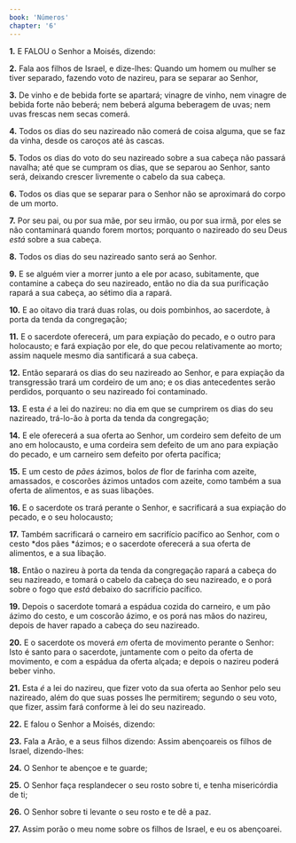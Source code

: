 ```yaml
---
book: 'Números'
chapter: '6'
---
```


**1.** E FALOU o Senhor a Moisés, dizendo:

**2.** Fala aos filhos de Israel, e dize-lhes: Quando um homem ou mulher se tiver separado, fazendo voto de nazireu, para se separar ao Senhor,

**3.** De vinho e de bebida forte se apartará; vinagre de vinho, nem vinagre de bebida forte não beberá; nem beberá alguma beberagem de uvas; nem uvas frescas nem secas comerá.

**4.** Todos os dias do seu nazireado não comerá de coisa alguma, que se faz da vinha, desde os caroços até às cascas.

**5.** Todos os dias do voto do seu nazireado sobre a sua cabeça não passará navalha; até que se cumpram os dias, que se separou ao Senhor, santo será, deixando crescer livremente o cabelo da sua cabeça.

**6.** Todos os dias que se separar para o Senhor não se aproximará do corpo de um morto.

**7.** Por seu pai, ou por sua mãe, por seu irmão, ou por sua irmã, por eles se não contaminará quando forem mortos; porquanto o nazireado do seu Deus *está* sobre a sua cabeça.

**8.** Todos os dias do seu nazireado santo será ao Senhor.

**9.** E se alguém vier a morrer junto a ele por acaso, subitamente, que contamine a cabeça do seu nazireado, então no dia da sua purificação rapará a sua cabeça, ao sétimo dia a rapará.

**10.** E ao oitavo dia trará duas rolas, ou dois pombinhos, ao sacerdote, à porta da tenda da congregação;

**11.** E o sacerdote oferecerá, um para expiação do pecado, e o outro para holocausto; e fará expiação por ele, do que pecou relativamente ao morto; assim naquele mesmo dia santificará a sua cabeça.

**12.** Então separará os dias do seu nazireado ao Senhor, e para expiação da transgressão trará um cordeiro de um ano; e os dias antecedentes serão perdidos, porquanto o seu nazireado foi contaminado.

**13.** E esta *é* a lei do nazireu: no dia em que se cumprirem os dias do seu nazireado, trá-lo-ão à porta da tenda da congregação;

**14.** E ele oferecerá a sua oferta ao Senhor, um cordeiro sem defeito de um ano em holocausto, e uma cordeira sem defeito de um ano para expiação do pecado, e um carneiro sem defeito por oferta pacífica;

**15.** E um cesto de *pães* ázimos, bolos *de* flor de farinha com azeite, amassados, e coscorões ázimos untados com azeite, como também a sua oferta de alimentos, e as suas libações.

**16.** E o sacerdote os trará perante o Senhor, e sacrificará a sua expiação do pecado, e o seu holocausto;

**17.** Também sacrificará o carneiro em sacrifício pacífico ao Senhor, com o cesto *dos pães *ázimos; e o sacerdote oferecerá a sua oferta de alimentos, e a sua libação.

**18.** Então o nazireu à porta da tenda da congregação rapará a cabeça do seu nazireado, e tomará o cabelo da cabeça do seu nazireado, e o porá sobre o fogo que *está* debaixo do sacrifício pacífico.

**19.** Depois o sacerdote tomará a espádua cozida do carneiro, e um pão ázimo do cesto, e um coscorão ázimo, e os porá nas mãos do nazireu, depois de haver rapado a cabeça do seu nazireado.

**20.** E o sacerdote os moverá *em* oferta de movimento perante o Senhor: Isto é santo para o sacerdote, juntamente com o peito da oferta de movimento, e com a espádua da oferta alçada; e depois o nazireu poderá beber vinho.

**21.** Esta *é* a lei do nazireu, que fizer voto da sua oferta ao Senhor pelo seu nazireado, além do que suas posses lhe permitirem; segundo o seu voto, que fizer, assim fará conforme à lei do seu nazireado.

**22.** E falou o Senhor a Moisés, dizendo:

**23.** Fala a Arão, e a seus filhos dizendo: Assim abençoareis os filhos de Israel, dizendo-lhes:

**24.** O Senhor te abençoe e te guarde;

**25.** O Senhor faça resplandecer o seu rosto sobre ti, e tenha misericórdia de ti;

**26.** O Senhor sobre ti levante o seu rosto e te dê a paz.

**27.** Assim porão o meu nome sobre os filhos de Israel, e eu os abençoarei.